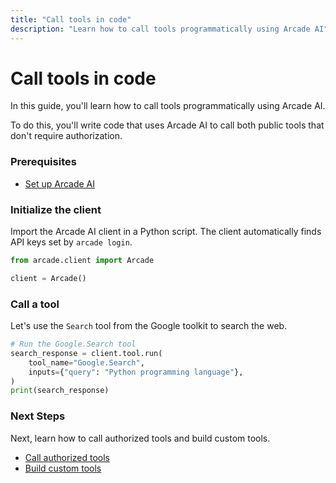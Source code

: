 ```yaml
---
title: "Call tools in code"
description: "Learn how to call tools programmatically using Arcade AI"
---
```





# Call tools in code

In this guide, you'll learn how to call tools programmatically using Arcade AI.

To do this, you'll write code that uses Arcade AI to call both public tools that don't require authorization.

<Steps>

### Prerequisites

-   [Set up Arcade AI](/docs/guides/quickstart)

### Initialize the client

Import the Arcade AI client in a Python script. The client automatically finds API keys set by `arcade login`.

```python
from arcade.client import Arcade

client = Arcade()
```

### Call a tool

Let's use the `Search` tool from the Google toolkit to search the web.

```python
# Run the Google.Search tool
search_response = client.tool.run(
    tool_name="Google.Search",
    inputs={"query": "Python programming language"},
)
print(search_response)
```

</Steps>

### Next Steps

Next, learn how to call authorized tools and build custom tools.

-   [Call authorized tools](/docs/guides/authtoolcalling)
-   [Build custom tools](/docs/guides/customtools)
